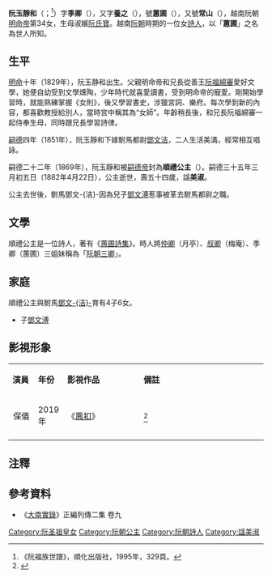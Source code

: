 {{東亞女性歷史人物
|名稱 =阮玉靜和
|身份 =[[阮朝|阮朝]]順禮公主
|國家 =[[大南|大南]]
|時代 =[[阮朝|阮朝]]
|姓名=阮玉靜和
|字=季卿、養之
|氏族 =
|號=蕙圃、常山
|出生日期=1829年<br>明命十年
|出生地點=大南[[順化市|順化]]
|婚年=1851年（嗣德四年）
|逝世日期={{death date and age|1882|4|22|1829}}<br>嗣德三十五年三月初五日
|逝世地點=大南[[順化市|順化]]
|諡號=美淑
|墓葬=
|祠廟=
|父親=[[明命帝|明命帝]]
|母親=淑嫔[[阮氏宝|阮氏宝]]
|夫=[[鄧文洁|鄧文洁]]
|夫之父=
|夫之母=
|同胞兄弟=從善王[[阮福绵审|阮福绵审]]
|同胞姊妹=歸德公主[[阮玉永禎|阮玉永禎]]<br>賴德公主[[阮玉貞慎|阮玉貞慎]]
|注釋=}}

'''阮玉靜和'''（{{vie|v=Nguyễn Ngọc Tĩnh Hòa|hn=阮玉靜和}}；{{bd|1829年||1882年|4月22日|catIdx=N阮}}<ref>《阮福族世譜》，順化出版社，1995年，329頁。</ref>）字'''季卿'''（{{vie|v='''Quý Khanh'''|hn=季卿}}），又字'''養之'''（{{vie|v='''Dưỡng Chi'''|hn=養之}}），號'''蕙圃'''（{{vie|v='''Huệ Phố'''|hn=蕙圃}}），又號'''常山'''（{{vie|v='''Thường Sơn'''|hn=常山}}），越南阮朝[[明命帝|明命帝]]第34女，生母淑嬪[[阮氏寶|阮氏寶]]。越南[[阮朝|阮朝]]時期的一位女[[詩人|詩人]]，以「'''蕙圃'''」之名為世人所知。

==生平==
[[明命|明命]]十年（1829年），阮玉静和出生。父親明命帝和兄長從善王[[阮福綿審|阮福綿審]]愛好文學，她便自幼受到文學燻陶，少年時代就喜愛讀書，受到明命帝的寵愛。剛開始學習時，就能熟練掌握《女則》，後又學習書史，涉獵宮詞、樂府。每次學到新的內容，都喜歡教授給別人，當時宮中稱其為“女師”。年齡稍長後，和兄長阮福綿審一起侍奉生母，同時跟兄長學習詩律。

[[嗣德|嗣德]]四年（1851年），阮玉靜和下嫁駙馬都尉[[鄧文洁|鄧文洁]]，二人生活美滿，經常相互唱詠。

嗣德二十二年（1869年），阮玉靜和被[[嗣德帝|嗣德帝]]封為'''順禮公主'''（{{vie|v=Thuận Lễ công chúa|hn=順禮公主}}）。嗣德三十五年三月初五日（1882年4月22日），公主逝世，壽五十四歲，諡'''美淑'''。

公主去世後，駙馬鄧文-{洁}-因為兒子[[鄧文溥|鄧文溥]]惹事被革去駙馬都尉之職。

==文學==
順禮公主是一位詩人，著有《[[蕙圃詩集|蕙圃詩集]]》。時人將[[阮玉永禎|仲卿]]（月亭）、[[阮玉貞慎|叔卿]]（梅庵）、季卿（蕙圃）三姐妹稱為「[[阮朝三卿|阮朝三卿]]」。

==家庭==
順禮公主與駙馬[[鄧文洁|鄧文-{洁}-]]育有4子6女。
*子[[鄧文溥|鄧文溥]]
== 影視形象 ==
{|class="wikitable" width="80%"
|- style="background:cornflowerblue; color:white" align=center
|style="width:10%"|'''演員'''||style="width:10%"|'''年份'''||style="width:30%"|'''影視作品'''||'''備註'''
|-
|align="center"|保儀||2019年||《[[鳳扣|鳳扣]]》||<ref>{{cite web |title=国产宫斗剧的头号“粉丝”，开始自己拍了 |url=https://k.sina.com.cn/article_6069410213_169c3d9a501900t6pc.html |website=新浪 |accessdate=2020-05-30 |archive-date=2020-06-23 |archive-url=https://web.archive.org/web/20200623225057/https://k.sina.com.cn/article_6069410213_169c3d9a501900t6pc.html |dead-url=no }}</ref>
|-
|}

==注釋==
{{reflist}}

==參考資料==
*《[[大南實錄|大南實錄]]》正編列傳二集 卷九
{{阮聖祖子女}}
[[Category:阮圣祖皇女|Category:阮圣祖皇女]]
[[Category:阮朝公主|Category:阮朝公主]]
[[Category:阮朝詩人|Category:阮朝詩人]]
[[Category:諡美淑|Category:諡美淑]]